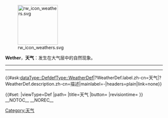 [[File:rw_icon_weathers.svg|128px|link=]]

'''Wether'''，'''天气'''：发生在大气层中的自然现象。

----

{{RW WeatherButton|Clear}}
{{RW WeatherButton|DryThunderstorm}}
{{RW WeatherButton|Fog}}
{{RW WeatherButton|FoggyRain}}
{{RW WeatherButton|Rain}}
{{RW WeatherButton|RainyThunderstorm}}
{{RW WeatherButton|SnowGentle}}
{{RW WeatherButton|SnowHard}}

----

{{#ask:[[dataType::Def]][[defType::WeatherDef]]|?WeatherDef.label.zh-cn=天气|?WeatherDef.description.zh-cn=描述|mainlabel=-|headers=plain|link=none}}



{{DISPLAYTITLE:天气}}
{{#set:
|viewType=Def
|path={{FULLPAGENAME}}
|title=天气
|button={{RW WeatherButton}}
|revisiontime={{REVISIONTIMESTAMP}}
}}
__NOTOC__
__NOREC__
[[Category:天气]]